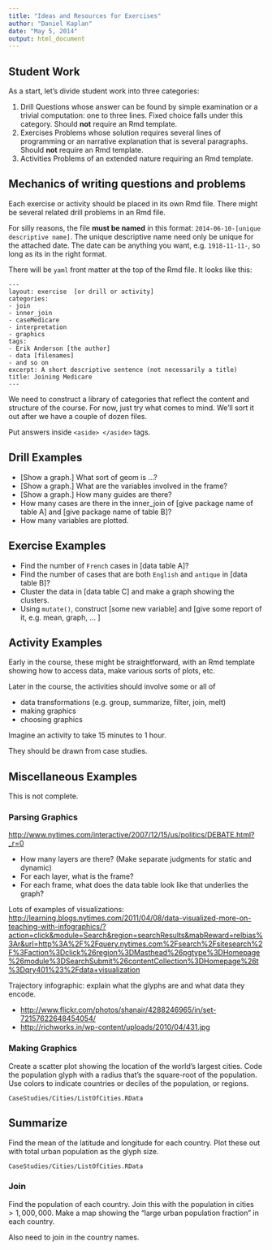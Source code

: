 ```yaml
---
title: "Ideas and Resources for Exercises"
author: "Daniel Kaplan"
date: "May 5, 2014"
output: html_document
---
```


## Student Work

As a start, let's divide student work into three categories:

1. Drill
    Questions whose answer can be found by simple examination or a trivial computation: one to three lines.  Fixed choice falls under this category.  Should **not** require an Rmd template.
2. Exercises
    Problems whose solution requires several lines of programming or an narrative explanation that is several paragraphs.  Should **not** require an Rmd template.
3. Activities
    Problems of an extended nature requiring an Rmd template.
    
## Mechanics of writing questions and problems

Each exercise or activity should be placed in its own Rmd file.  There might be several related drill problems in an Rmd file.

For silly reasons, the file **must be named** in this format: `2014-06-10-[unique descriptive name]`.  The unique descriptive name need only be unique for the attached date.  The date can be anything you want, e.g. `1918-11-11-`, so long as its in the right format.

There will be `yaml` front matter at the top of the Rmd file.  It looks like this:

    ---
    layout: exercise  [or drill or activity]
    categories:
    - join
    - inner_join
    - caseMedicare
    - interpretation
    - graphics
    tags: 
    - Erik Anderson [the author]
    - data [filenames]
    - and so on
    excerpt: A short descriptive sentence (not necessarily a title)
    title: Joining Medicare 
    ---

We need to construct a library of categories that reflect the content and structure of the course.  For now, just try what comes to mind.  We'll sort it out after we have a couple of dozen files.

Put answers inside `<aside> </aside>` tags.  

## Drill Examples

* [Show a graph.] What sort of geom is ...?
* [Show a graph.] What are the variables involved in the frame?
* [Show a graph.] How many guides are there?
* How many cases are there in the inner_join of [give package name of table A] and [give package name of table B]?
* How many variables are plotted.

## Exercise Examples

* Find the number of `French` cases in [data table A]?
* Find the number of cases that are both `English` and `antique` in [data table B]?
* Cluster the data in [data table C] and make a graph showing the clusters.
* Using `mutate()`, construct [some new variable] and [give some report of it, e.g. mean, graph, ... ]

## Activity Examples

Early in the course, these might be straightforward, with an Rmd template showing how to access data, make various sorts of plots, etc.

Later in the course, the activities should involve some or all of 

* data transformations (e.g. group, summarize, filter, join, melt)
* making graphics
* choosing graphics

Imagine an activity to take 15 minutes to 1 hour.

They should be drawn from case studies.  



## Miscellaneous Examples

This is not complete.

### Parsing Graphics

<http://www.nytimes.com/interactive/2007/12/15/us/politics/DEBATE.html?_r=0>

* How many layers are there?  (Make separate judgments for static and dynamic)
* For each layer, what is the frame?
* For each frame, what does the data table look like that underlies the graph?


Lots of examples of visualizations: <http://learning.blogs.nytimes.com/2011/04/08/data-visualized-more-on-teaching-with-infographics/?action=click&module=Search&region=searchResults&mabReward=relbias%3Ar&url=http%3A%2F%2Fquery.nytimes.com%2Fsearch%2Fsitesearch%2F%3Faction%3Dclick%26region%3DMasthead%26pgtype%3DHomepage%26module%3DSearchSubmit%26contentCollection%3DHomepage%26t%3Dqry401%23%2Fdata+visualization>

Trajectory infographic: explain what the glyphs are and what data they encode.

* <http://www.flickr.com/photos/shanair/4288246965/in/set-72157622648454054/>
* <http://richworks.in/wp-content/uploads/2010/04/431.jpg>

### Making Graphics

Create a scatter plot showing the location of the world's largest cities.  Code the population glyph with a radius that's the square-root of the population.  Use colors to indicate countries or deciles of the population, or regions.

`CaseStudies/Cities/ListOfCities.RData`

## Summarize

Find the mean of the latitude and longitude for each country.  Plot these out with total urban population as the glyph size.

`CaseStudies/Cities/ListOfCities.RData`

### Join

Find the population of each country.  Join this with the population in cities $> 1,000,000$.  Make a map showing the "large urban population fraction" in each country.

Also need to join in the country names.




